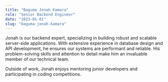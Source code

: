 ```yaml
---
title: "Baguma Jonah Kamara"
role: "Senior Backend Engineer"
date: "2023-01-01"
slug: "baguma-jonah-kamara"
---
```


Jonah is our backend expert, specializing in building robust and scalable server-side applications. With extensive experience in database design and API development, he ensures our systems are performant and reliable. His problem-solving skills and attention to detail make him an invaluable member of our technical team.

Outside of work, Jonah enjoys mentoring junior developers and participating in coding competitions.
